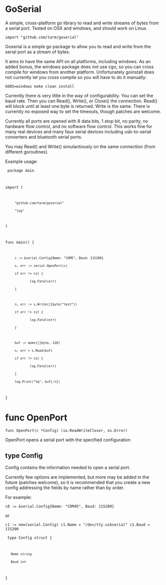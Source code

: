 = GoSerial =

A simple, cross-platform go library to read and write streams of bytes from a serial port.  Tested on OSX and windows, and should work on Linux.

<code>
import "github.com/tarm/goserial"
</code>

Goserial is a simple go package to allow you to read and write from the serial port as a stream of bytes.

It aims to have the same API on all platforms, including windows. As an added bonus, the windows package does not use cgo, so you can cross compile for windows from another platform. Unfortunately goinstall does not currently let you cross compile so you will have to do it manually:

<code>
GOOS=windows make clean install
</code>

Currently there is very little in the way of configurability. You can set the baud rate. Then you can Read(), Write(), or Close() the connection. Read() will block until at least one byte is returned. Write is the same. There is currently no exposed way to set the timeouts, though patches are welcome.

Currently all ports are opened with 8 data bits, 1 stop bit, no parity, no hardware flow control, and no software flow control. This works fine for many real devices and many faux serial devices including usb-to-serial converters and bluetooth serial ports.

You may Read() and Write() simulantiously on the same connection (from different goroutines).

Example usage:

<code>
package main

import (
      "github.com/tarm/goserial"
      "log"
)

func main() {
      c := &serial.Config{Name: "COM5", Baud: 115200}
      s, err := serial.OpenPort(c)
      if err != nil {
              log.Fatal(err)
      }

      n, err := s.Write([]byte("test"))
      if err != nil {
              log.Fatal(err)
      }

      buf := make([]byte, 128)
      n, err = s.Read(buf)
      if err != nil {
              log.Fatal(err)
      }
      log.Print("%q", buf[:n])
}
</code>

= func OpenPort =

<code>
func OpenPort(c *Config) (io.ReadWriteCloser, os.Error)
</code>

OpenPort opens a serial port with the specified configuration

== type Config ==

Config contains the information needed to open a serial port.

Currently few options are implemented, but more may be added in the future (patches welcome), so it is recommended that you create a new config addressing the fields by name rather than by order.

For example:

<code>
c0 := &serial.Config{Name: "COM45", Baud: 115200}</code>

or

<code>
c1 := new(serial.Config)
c1.Name = "/dev/tty.usbserial"
c1.Baud = 115200</code>

<code>
type Config struct {
    Name string
    Baud int
}</code>
